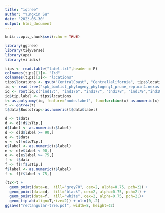 ```yaml
---
title: "iqtree"
author: "Yingxin Su"
date: '2022-06-30'
output: html_document
---
```


```r
knitr::opts_chunk$set(echo = TRUE)
```

```r
library(ggtree)
library(tidyverse)
library(ape)
library(viridis)
```

```r
tips <- read.table("label.txt",header = F)
colnames(tips)[1]<- "Ind"
colnames(tips)[2]<- "locations"
tips$locations <- gsub("CentralCoast", "CentralCalifornia", tips$locations)
iq <- read.tree("spk_bamlist_phylogeny_phylogeny1_prune_rep.min4.nexus.contree")
iq <- root(iq,c("ind175", "ind176", "ind177", "ind178", "ind179","ind180", "ind181", "ind182", "ind183"))
iq$tip.label <- tips$locations
t<-as.polytomy(iq, feature='node.label', fun=function(x) as.numeric(x) < 75)
t <- ggtree(t)
t$data$Bootstrap<-as.numeric(t$data$label)

```

```r
d <- t$data
d <- d[!d$isTip,]
d$label <- as.numeric(d$label)
d <- d[d$label >= 90,]
e <- t$data
e <- e[!e$isTip,]
e$label <- as.numeric(e$label)
e <- e[e$label < 90,]
e <- e[e$label >= 75,]
f <- t$data
f <- f[!f$isTip,]
f$label <- as.numeric(f$label)
f <- f[f$label < 75,]

```

```r
(t2<-t +
  geom_point(data=e,  fill="grey70", cex=2, alpha=0.75, pch=21) +
  geom_point(data=d,  fill="black", cex=2, alpha=0.75, pch=21) + 
  geom_point(data=f,  fill="white", cex=2, alpha=0.75, pch=21)+
  geom_tiplab(align=T,size=2)) + xlim(0,.2) 
ggsave("rectangular-tree.pdf", width=8, height=12)
```

